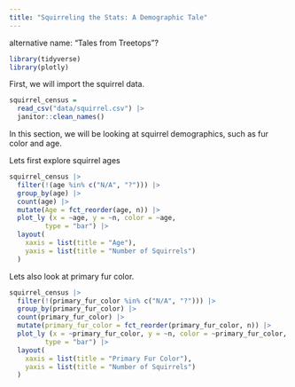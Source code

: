 ```yaml
---
title: "Squirreling the Stats: A Demographic Tale"
---
```

alternative name: "Tales from Treetops"?

```r
library(tidyverse)
library(plotly)
```

First, we will import the squirrel data. 

```r
squirrel_census = 
  read_csv("data/squirrel.csv") |> 
  janitor::clean_names()
```
In this section, we will be looking at squirrel demographics, such as fur color and age. 

Lets first explore squirrel ages 
```r
squirrel_census |> 
  filter(!(age %in% c("N/A", "?"))) |> 
  group_by(age) |> 
  count(age) |> 
  mutate(Age = fct_reorder(age, n)) |> 
  plot_ly (x = ~age, y = ~n, color = ~age,
         type = "bar") |> 
  layout(
    xaxis = list(title = "Age"),   
    yaxis = list(title = "Number of Squirrels") 
  )
```

Lets also look at primary fur color.

```r
squirrel_census |> 
  filter(!(primary_fur_color %in% c("N/A", "?"))) |> 
  group_by(primary_fur_color) |> 
  count(primary_fur_color) |> 
  mutate(primary_fur_color = fct_reorder(primary_fur_color, n)) |> 
  plot_ly (x = ~primary_fur_color, y = ~n, color = ~primary_fur_color,
         type = "bar") |> 
  layout(
    xaxis = list(title = "Primary Fur Color"),   
    yaxis = list(title = "Number of Squirrels") 
  )
```

